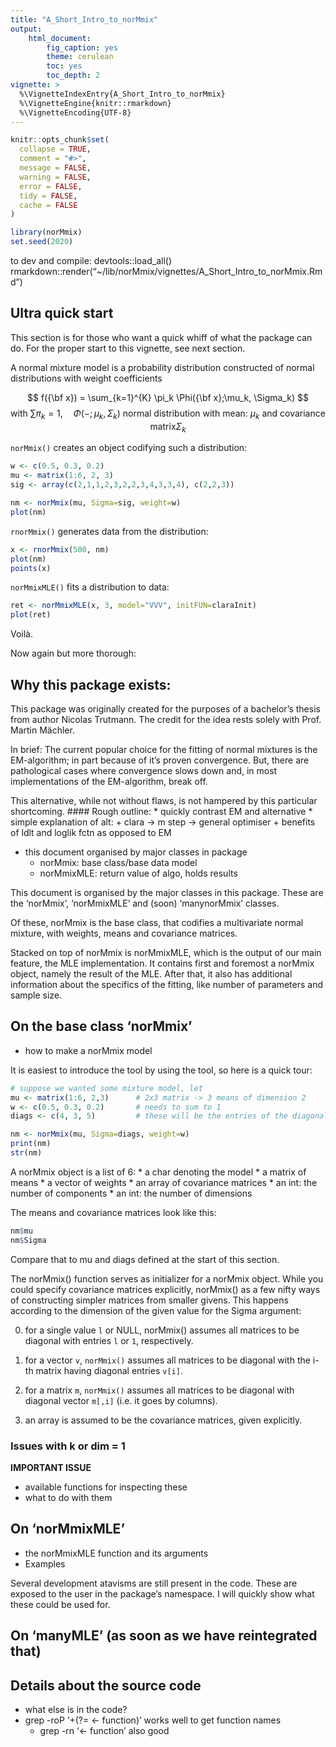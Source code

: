 ```yaml
---
title: "A_Short_Intro_to_norMmix"
output:
    html_document:
        fig_caption: yes
        theme: cerulean
        toc: yes
        toc_depth: 2
vignette: >
  %\VignetteIndexEntry{A_Short_Intro_to_norMmix}
  %\VignetteEngine{knitr::rmarkdown}
  %\VignetteEncoding{UTF-8}
---
```


```r
knitr::opts_chunk$set(
  collapse = TRUE,
  comment = "#>",
  message = FALSE,
  warning = FALSE,
  error = FALSE,
  tidy = FALSE,
  cache = FALSE
)
```

```r
library(norMmix)
set.seed(2020)
``` 

to dev and compile:
devtools::load_all()
rmarkdown::render("~/lib/norMmix/vignettes/A_Short_Intro_to_norMmix.Rmd")

## Ultra quick start

This section is for those who want a quick whiff of what the package can do.
For the proper start to this vignette, see next section.

A normal mixture model is a probability distribution constructed of normal distributions with weight coefficients

$$
f({\bf x}) = \sum_{k=1}^{K} \pi_k \Phi({\bf x};\mu_k, \Sigma_k) 
$$
$$
\text{ with } \sum \pi_k = 1, \quad \Phi(-; \mu_k, \Sigma_k) \text{ normal distribution with mean: } \mu_k \text{ and covariance matrix} \Sigma_k 
$$

`norMmix()` creates an object codifying such a distribution:

```r
w <- c(0.5, 0.3, 0.2)
mu <- matrix(1:6, 2, 3)
sig <- array(c(2,1,1,2,3,2,2,3,4,3,3,4), c(2,2,3))

nm <- norMmix(mu, Sigma=sig, weight=w)
plot(nm)
```

`rnorMmix()` generates data from the distribution:
```r
x <- rnorMmix(500, nm)
plot(nm)
points(x)
```

`norMmixMLE()` fits a distribution to data:
```r
ret <- norMmixMLE(x, 3, model="VVV", initFUN=claraInit)
plot(ret)
```

Voilà.

Now again but more thorough:


## Why this package exists:

This package was originally created for the purposes of a bachelor's thesis 
from author Nicolas Trutmann. The credit for the idea rests solely with Prof. 
Martin Mächler.

In brief: The current popular choice for the fitting of normal mixtures is the
EM-algorithm; in part because of it's proven convergence.
But, there are pathological cases where convergence slows down and, in most 
implementations of the EM-algorithm, break off.

This alternative, while not without flaws, is not hampered by this particular
shortcoming.
#### Rough outline:
* quickly contrast EM and alternative
* simple explanation of alt:
    + clara → m step → general optimiser
    + benefits of ldlt and loglik fctn as opposed to EM


* this document organised by major classes in package
    + norMmix: base class/base data model
    + norMmixMLE: return value of algo, holds results

This document is organised by the major classes in this package.
These are the 'norMmix', 'norMmixMLE' and (soon) 'manynorMmix' classes.

Of these, norMmix is the base class, that codifies a multivariate normal mixture,
with weights, means and covariance matrices.

Stacked on top of norMmix is norMmixMLE, which is the output of our main 
feature, the MLE implementation. It contains first and foremost a norMmix 
object, namely the result of the MLE. After that, it also has additional 
information about the specifics of the fitting, like number of parameters and 
sample size. 

## On the base class 'norMmix'

* how to make a norMmix model

It is easiest to introduce the tool by using the tool, so here is a quick tour:

```r
# suppose we wanted some mixture model, let
mu <- matrix(1:6, 2,3)      # 2x3 matrix -> 3 means of dimension 2
w <- c(0.5, 0.3, 0.2)       # needs to sum to 1
diags <- c(4, 3, 5)         # these will be the entries of the diagonal of the covariance matrices (see below)

nm <- norMmix(mu, Sigma=diags, weight=w)
print(nm)
str(nm)
```

A norMmix object is a list of 6: 
* a char denoting the model
* a matrix of means
* a vector of weights
* an array of covariance matrices
* an int: the number of components
* an int: the number of dimensions

The means and covariance matrices look like this:
```r
nm$mu
nm$Sigma
```
Compare that to mu and diags defined at the start of this section.

The norMmix() function serves as initializer for a norMmix object. While you 
could specify covariance matrices explicitly, norMmix() as a few nifty ways of 
constructing simpler matrices from smaller givens.
This happens according to the dimension of the given value for the Sigma argument:


0. for a single value `l` or NULL, norMmix() assumes all matrices to be diagonal with entries `l` or `1`, respectively.

1. for a vector `v`, `norMmix()` assumes all matrices to be diagonal with the i-th matrix having diagonal entries `v[i]`.

2. for a matrix `m`, `norMmix()` assumes all matrices to be diagonal with diagonal vector `m[,i]` (i.e. it goes by columns).

3. an array is assumed to be the covariance matrices, given explicitly.


### Issues with k or dim = 1

**IMPORTANT ISSUE**

* available functions for inspecting these
* what to do with them

## On 'norMmixMLE'

* the norMmixMLE function and its arguments
* Examples

Several development atavisms are still present in the code. 
These are exposed to the user in the package's namespace.
I will quickly show what these could be used for.


## On 'manyMLE' (as soon as we have reintegrated that)

## Details about the source code

* what else is in the code?
* grep -roP '\w+(?= <- function)' works well to get function names
    * grep -rn '<- function' also good
